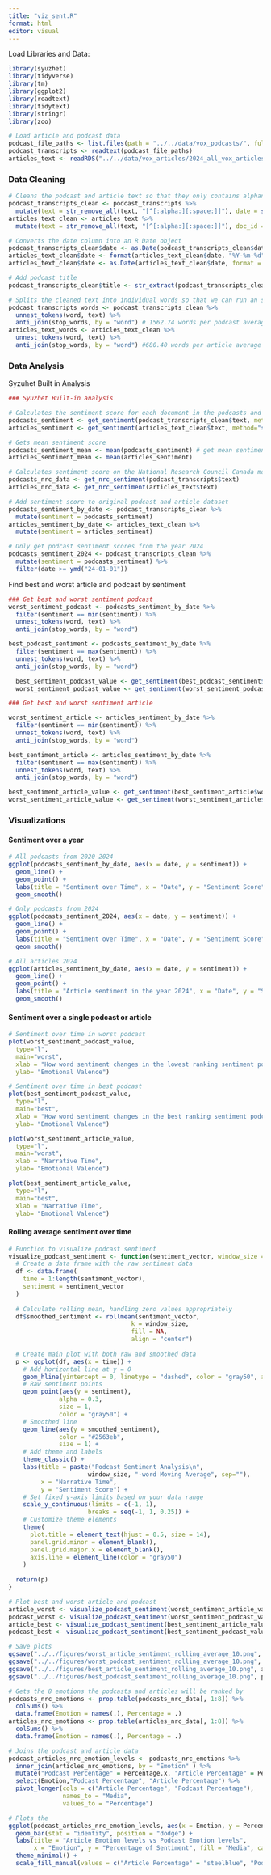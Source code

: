 ```yaml
---
title: "viz_sent.R"
format: html
editor: visual
---
```


Load Libraries and Data:

```r
library(syuzhet)
library(tidyverse)
library(tm)
library(ggplot2)
library(readtext)
library(tidytext)
library(stringr)
library(zoo)

# Load article and podcast data
podcast_file_paths <- list.files(path = "../../data/vox_podcasts/", full.names = T, recursive = T)
podcast_transcripts <- readtext(podcast_file_paths)
articles_text <- readRDS("../../data/vox_articles/2024_all_vox_articles.rds")
```

### Data Cleaning

```r
# Cleans the podcast and article text so that they only contains alphanumerics and creates a date column
podcast_transcripts_clean <- podcast_transcripts %>%
  mutate(text = str_remove_all(text, "[^[:alpha:][:space:]]"), date = str_extract(doc_id, "[0-9]*_[0-9]*_[0-9]*"))
articles_text_clean <- articles_text %>%
  mutate(text = str_remove_all(text, "[^[:alpha:][:space:]]"), doc_id = title, date = datetime)

# Converts the date column into an R Date object
podcast_transcripts_clean$date <- as.Date(podcast_transcripts_clean$date,format = "%m_%d_%y")
articles_text_clean$date <- format(articles_text_clean$date, "%Y-%m-%d")
articles_text_clean$date <- as.Date(articles_text_clean$date, format = "%Y-%m-%d")

# Add podcast title
podcast_transcripts_clean$title <- str_extract(podcast_transcripts_clean$doc_id, "\\d+_\\d+_\\d+_\\s*(.*?)\\.docx")

# Splits the cleaned text into individual words so that we can run an sentiment analysis on it
podcast_transcripts_words <- podcast_transcripts_clean %>%
  unnest_tokens(word, text) %>%
  anti_join(stop_words, by = "word") # 1562.74 words per podcast average
articles_text_words <- articles_text_clean %>%
  unnest_tokens(word, text) %>%
  anti_join(stop_words, by = "word") #680.40 words per article average
```

### Data Analysis

Syzuhet Built in Analysis

```r
### Syuzhet Built-in analysis

# Calculates the sentiment score for each document in the podcasts and articles
podcasts_sentiment <- get_sentiment(podcast_transcripts_clean$text, method="syuzhet") # sentiment per document
articles_sentiment <- get_sentiment(articles_text_clean$text, method="syuzhet") # sentiment per document

# Gets mean sentiment score
podcasts_sentiment_mean <- mean(podcasts_sentiment) # get mean sentiment score
articles_sentiment_mean <- mean(articles_sentiment)

# Calculates sentiment score on the National Research Council Canada metrics
podcasts_nrc_data <- get_nrc_sentiment(podcast_transcripts$text)
articles_nrc_data <- get_nrc_sentiment(articles_text$text)

# Add sentiment score to original podcast and article dataset
podcasts_sentiment_by_date <- podcast_transcripts_clean %>%
  mutate(sentiment = podcasts_sentiment)
articles_sentiment_by_date <- articles_text_clean %>%
  mutate(sentiment = articles_sentiment)

# Only get podcast sentiment scores from the year 2024
podcasts_sentiment_2024 <- podcast_transcripts_clean %>%
  mutate(sentiment = podcasts_sentiment) %>%
  filter(date >= ymd("24-01-01"))
```

Find best and worst article and podcast by sentiment

```r
### Get best and worst sentiment podcast
worst_sentiment_podcast <- podcasts_sentiment_by_date %>%
  filter(sentiment == min(sentiment)) %>%
  unnest_tokens(word, text) %>%
  anti_join(stop_words, by = "word")

best_podcast_sentiment <- podcasts_sentiment_by_date %>%
  filter(sentiment == max(sentiment)) %>%
  unnest_tokens(word, text) %>%
  anti_join(stop_words, by = "word")

  best_sentiment_podcast_value <- get_sentiment(best_podcast_sentiment$word, method="syuzhet")
  worst_sentiment_podcast_value <- get_sentiment(worst_sentiment_podcast$word, method="syuzhet")

### Get best and worst sentiment article

worst_sentiment_article <- articles_sentiment_by_date %>%
  filter(sentiment == min(sentiment)) %>%
  unnest_tokens(word, text) %>%
  anti_join(stop_words, by = "word")

best_sentiment_article <- articles_sentiment_by_date %>%
  filter(sentiment == max(sentiment)) %>%
  unnest_tokens(word, text) %>%
  anti_join(stop_words, by = "word")

best_sentiment_article_value <- get_sentiment(best_sentiment_article$word, method="syuzhet")
worst_sentiment_article_value <- get_sentiment(worst_sentiment_article$word, method="syuzhet")
```

### Visualizations

#### Sentiment over a year

```r
# All podcasts from 2020-2024
ggplot(podcasts_sentiment_by_date, aes(x = date, y = sentiment)) +
  geom_line() +
  geom_point() +
  labs(title = "Sentiment over Time", x = "Date", y = "Sentiment Score") +
  geom_smooth()

# Only podcasts from 2024
ggplot(podcasts_sentiment_2024, aes(x = date, y = sentiment)) +
  geom_line() +
  geom_point() +
  labs(title = "Sentiment over Time", x = "Date", y = "Sentiment Score") +
  geom_smooth()

# All articles 2024
ggplot(articles_sentiment_by_date, aes(x = date, y = sentiment)) +
  geom_line() +
  geom_point() +
  labs(title = "Article sentiment in the year 2024", x = "Date", y = "Sentiment Score") +
  geom_smooth()
```

#### Sentiment over a single podcast or article

```r
# Sentiment over time in worst podcast
plot(worst_sentiment_podcast_value,
  type="l",
  main="worst",
  xlab = "How word sentiment changes in the lowest ranking sentiment podcast",
  ylab= "Emotional Valence")

# Sentiment over time in best podcast
plot(best_sentiment_podcast_value,
  type="l",
  main="best",
  xlab = "How word sentiment changes in the best ranking sentiment podcast",
  ylab= "Emotional Valence")

plot(worst_sentiment_article_value,
  type="l",
  main="worst",
  xlab = "Narrative Time",
  ylab= "Emotional Valence")

plot(best_sentiment_article_value,
  type="l",
  main="best",
  xlab = "Narrative Time",
  ylab= "Emotional Valence")
```

#### Rolling average sentiment over time

```r
# Function to visualize podcast sentiment
visualize_podcast_sentiment <- function(sentiment_vector, window_size = 20) {
  # Create a data frame with the raw sentiment data
  df <- data.frame(
    time = 1:length(sentiment_vector),
    sentiment = sentiment_vector
  )
  
  # Calculate rolling mean, handling zero values appropriately
  df$smoothed_sentiment <- rollmean(sentiment_vector, 
                                  k = window_size, 
                                  fill = NA, 
                                  align = "center")
  
  # Create main plot with both raw and smoothed data
  p <- ggplot(df, aes(x = time)) +
    # Add horizontal line at y = 0
    geom_hline(yintercept = 0, linetype = "dashed", color = "gray50", alpha = 0.5) +
    # Raw sentiment points
    geom_point(aes(y = sentiment), 
              alpha = 0.3, 
              size = 1,
              color = "gray50") +
    # Smoothed line
    geom_line(aes(y = smoothed_sentiment),
              color = "#2563eb",
              size = 1) +
    # Add theme and labels
    theme_classic() +
    labs(title = paste("Podcast Sentiment Analysis\n", 
                      window_size, "-word Moving Average", sep=""),
         x = "Narrative Time",
         y = "Sentiment Score") +
    # Set fixed y-axis limits based on your data range
    scale_y_continuous(limits = c(-1, 1),
                      breaks = seq(-1, 1, 0.25)) +
    # Customize theme elements
    theme(
      plot.title = element_text(hjust = 0.5, size = 14),
      panel.grid.minor = element_blank(),
      panel.grid.major.x = element_blank(),
      axis.line = element_line(color = "gray50")
    )
  
  return(p)
}

# Plot best and worst article and podcast
article_worst <- visualize_podcast_sentiment(worst_sentiment_article_value,  window_size = 10)
podcast_worst <- visualize_podcast_sentiment(worst_sentiment_podcast_value, window_size = 10)
article_best <- visualize_podcast_sentiment(best_sentiment_article_value, window_size = 10)
podcast_best <- visualize_podcast_sentiment(best_sentiment_podcast_value, window_size = 10)

# Save plots
ggsave("../../figures/worst_article_sentiment_rolling_average_10.png", article_worst, bg = "white", width = 10, height = 6)
ggsave("../../figures/worst_podcast_sentiment_rolling_average_10.png", podcast_worst, bg = "white", width = 10, height = 6)
ggsave("../../figures/best_article_sentiment_rolling_average_10.png", article_best, bg = "white", width = 10, height = 6)
ggsave("../../figures/best_podcast_sentiment_rolling_average_10.png", podcast_best, bg = "white", width = 10, height = 6)
```

```r
# Gets the 8 emotions the podcasts and articles will be ranked by
podcasts_nrc_emotions <- prop.table(podcasts_nrc_data[, 1:8]) %>%
  colSums() %>%
  data.frame(Emotion = names(.), Percentage = .)
articles_nrc_emotions <- prop.table(articles_nrc_data[, 1:8]) %>%
  colSums() %>%
  data.frame(Emotion = names(.), Percentage = .)

# Joins the podcast and article data
podcast_articles_nrc_emotion_levels <- podcasts_nrc_emotions %>%
  inner_join(articles_nrc_emotions, by = "Emotion" ) %>%
  mutate("Podcast Percentage" = Percentage.x, "Article Percentage" = Percentage.y) %>%
  select(Emotion,"Podcast Percentage", "Article Percentage") %>%
  pivot_longer(cols = c("Article Percentage", "Podcast Percentage"),
               names_to = "Media",
               values_to = "Percentage")

# Plots the 
ggplot(podcast_articles_nrc_emotion_levels, aes(x = Emotion, y = Percentage, fill = Media)) +
  geom_bar(stat = "identity", position = "dodge") +
  labs(title = "Article Emotion levels vs Podcast Emotion levels",
       x = "Emotion", y = "Percentage of Sentiment", fill = "Media", caption = "Emotion levels from NRC Database") +
  theme_minimal() +
  scale_fill_manual(values = c("Article Percentage" = "steelblue", "Podcast Percentage" = "darkorange"))
```
